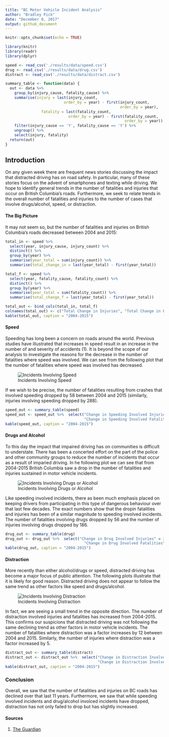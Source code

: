 ```yaml
---
title: "BC Motor Vehicle Incident Analysis"
author: "Bradley Pick"
date: "December 8, 2017"
output: github_document
---
```


```r
knitr::opts_chunk$set(echo = TRUE)
```

```r
library(knitr)
library(readr)
library(dplyr)

speed <- read_csv('./results/data/speed.csv')
drug <- read_csv('./results/data/drug.csv')
distract <- read_csv('./results/data/distract.csv')

summary_table <- function(data) {
  out <- data %>% 
    group_by(injury_cause, fatality_cause) %>% 
    summarise(injury = last(injury_count, 
                          order_by = year) - first(injury_count, 
                                                   order_by = year),
                fatality = last(fatality_count, 
                            order_by = year) - first(fatality_count, 
                                                     order_by = year)) %>% 
    filter(injury_cause == 'Y', fatality_cause == 'Y') %>% 
    ungroup() %>% 
    select(injury, fatality)
  return(out)
}
```

## Introduction

On any given week there are frequent news stories discussing the impact that distracted driving has on road safety. In particular, many of these stories focus on the advent of smartphones and texting while driving. We hope to identify general trends in the number of fatalities and injuries that occur on British Columbia's roads. Furthermore, we seek to relate trends in the overall number of fatalities and injuries to the number of cases that involve drugs/alcohol, speed, or distraction.

#### The Big Picture

It may not seem so, but the number of fatalities and injuries on British Columbia's roads decreased between 2004 and 2015:

```r
total_in <- speed %>% 
  select(year, injury_cause, injury_count) %>% 
  distinct() %>% 
  group_by(year) %>% 
  summarise(year_total = sum(injury_count)) %>% 
  summarise(total_change_in = last(year_total) - first(year_total))

total_f <- speed %>% 
  select(year, fatality_cause, fatality_count) %>% 
  distinct() %>% 
  group_by(year) %>% 
  summarise(year_total = sum(fatality_count)) %>% 
  summarise(total_change_f = last(year_total) - first(year_total))

total_out <- bind_cols(total_in, total_f)
colnames(total_out) <- c("Total Change in Injuries", "Total Change in Fatalities")
kable(total_out, caption = "2004-2015")
```


#### Speed

Speeding has long been a concern on roads around the world. Previous studies have illustrated that increases in speed result in an increase in the number of and severity of accidents (1).
It is beyond the scope of our analysis to investigate the reasons for the decrease in the number of fatalities where speed was involved. We can see from the following plot that the number of fatalities where speed was involved has decreased.   


![Incidents Involving Speed](../results/img/speed-plot.png)

If we wish to be precise, the number of fatalities resulting from crashes that involved speeding dropped by 58 between 2004 and 2015 (similarly, injuries involving speeding dropped by 288).

```r
speed_out <- summary_table(speed)
speed_out <- speed_out %>%  select("Change in Speeding Involved Injuries" = injury,
                                   "Change in Speeding Involved Fatalities" = fatality)
kable(speed_out, caption = "2004-2015")
```

#### Drugs and Alcohol

To this day the impact that impaired driving has on communities is difficult to understate. There has been a concerted effort on the part of the police and other community groups to reduce the number of incidents that occur as a result of imparied driving. In he following plot we can see that from 2004-2015 British Columbia saw a drop in the number of fatalities and injuries sustained in motor vehicle incidents.

![Incidents Involving Drugs or Alcohol](../results/img/drug-plot.png)

Like speeding involved incidents, there as been much emphasis placed on keeping drivers from participating in this type of dangerous behaviour over that last few decades. The exact numbers show that the dropin fatalities and injuries has been of a similar magnitude to speeding involved incidents. The number of fatalities involving drugs dropped by 56 and the number of injuries involving drugs dropped by 186.

```r
drug_out <- summary_table(drug)
drug_out <- drug_out %>%  select("Change in Drug Involved Injuries" = injury,
                                   "Change in Drug Involved Fatalities" = fatality)
kable(drug_out, caption = "2004-2015")
```

#### Distraction

More recently than either alcohol/drugs or speed, distracted driving has become a major focus of public attention. The following plots illustrate that it is likely for good reason. Distracted driving does not appear to follow the same trend as other factors like speed and drugs/alcohol.

![Incidents Involving Distraction](../results/img/distract-plot.png)

In fact, we are seeing a small trend in the opposite direction. The number of distraction involved injuries and fatalities has increased from 2004-2015. This confirms our suspicions that distracted driving was not following the same declining trend as other factors in motor vehicle incidents. The number of fatalities where distraction was a factor increases by 12 between 2004 and 2015. Similarly, the number of injuries where distraction was a factor increased by 5.

```r
distract_out <- summary_table(distract)
distract_out <- distract_out %>%  select("Change in Distraction Involved Injuries" = injury,
                                         "Change in Distraction Involved Fatalities" = fatality)
kable(distract_out, caption = "2004-2015")
```


### Conclusion

Overall, we saw that the number of fatalities and injuries on BC roads has declined over that last 11 years. Furthermore, we saw that while speeding involved incidents and drug/alcohol involced incidents have dropped, distraction has not only failed to drop but has slightly increased.

#### Sources

(1) [The Guardian](https://www.theguardian.com/news/datablog/2013/may/13/speed-limits-reduce-number-road-deaths)
